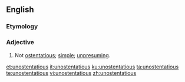 ==English==

===Etymology===
{{prefix|un|ostentatious|lang=en}}

===Adjective===
{{en-adj}}

# Not [[ostentatious]]; [[simple]]; [[unpresuming]].

[[et:unostentatious]]
[[it:unostentatious]]
[[ku:unostentatious]]
[[ta:unostentatious]]
[[te:unostentatious]]
[[vi:unostentatious]]
[[zh:unostentatious]]